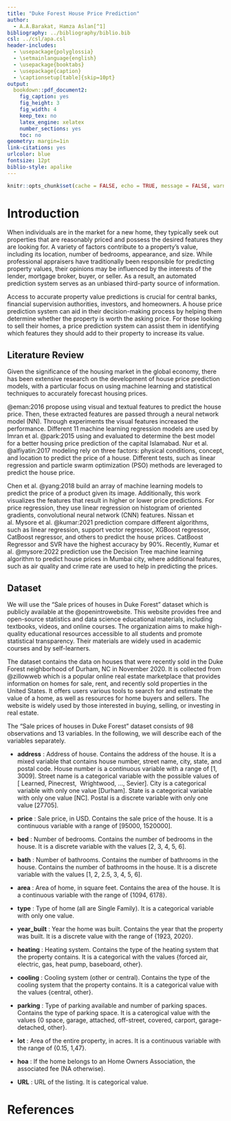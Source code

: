 ```yaml
---
title: "Duke Forest House Price Prediction"
author: 
  - A.A.Barakat, Hamza Aslan[^1]
bibliography: ../bibliography/biblio.bib
csl: ../csl/apa.csl
header-includes:
  - \usepackage{polyglossia}
  - \setmainlanguage{english}
  - \usepackage{booktabs}
  - \usepackage{caption} 
  - \captionsetup[table]{skip=10pt}
output:
  bookdown::pdf_document2:
    fig_caption: yes
    fig_height: 3
    fig_width: 4
    keep_tex: no
    latex_engine: xelatex
    number_sections: yes
    toc: no
geometry: margin=1in
link-citations: yes
urlcolor: blue
fontsize: 12pt
biblio-style: apalike
---
```

```r
knitr::opts_chunk$set(cache = FALSE, echo = TRUE, message = FALSE, warning = FALSE)
```

<!-- ======================================================================= -->
<!-- ============================== FOOTNOTES ============================== -->
<!-- ======================================================================= -->
[^1]: 21080637, [Github Repo](https://github.com/Hamzabaraka/21080637)


# Introduction

When individuals are in the market for a new home, they typically seek out properties that are reasonably priced and possess the desired features they are looking for. A variety of factors contribute to a property's value, including its location, number of bedrooms, appearance, and size. While professional appraisers have traditionally been responsible for predicting property values, their opinions may be influenced by the interests of the lender, mortgage broker, buyer, or seller. As a result, an automated prediction system serves as an unbiased third-party source of information. 

Access to accurate property value predictions is crucial for central banks, financial supervision authorities, investors, and homeowners. A house price prediction system can aid in their decision-making process by helping them determine whether the property is worth the asking price. For those looking to sell their homes, a price prediction system can assist them in identifying which features they should add to their property to increase its value.

## Literature Review

Given the significance of the housing market in the global economy, there has been extensive research on the development of house price prediction models, with a particular focus on using machine learning and statistical techniques to accurately forecast housing prices.

@eman:2016 propose using visual and textual features to predict the house price. Then, these extracted features are passed through a neural network model (NN). Through experiments the visual features increased the performance.  Different 11 machine learning regression models are used by Imran et al. @park:2015 using and evaluated to determine the best model for a better housing price prediction of the capital Islamabad. Nur et al. @alfiyatin:2017 modeling rely on three factors: physical conditions, concept, and location to predict the price of a house. Different tests, such as linear regression and particle swarm optimization (PSO) methods are leveraged to predict the house price.

Chen et al. @yang:2018 build an array of machine learning models to predict the price of a product given its image. Additionally, this work visualizes the features that result in higher or lower price predictions. For price regression, they use linear regression on histogram of oriented gradients, convolutional neural network (CNN) features. Nissan et al. Mysore et al. @kumar:2021 prediction compare different algorithms, such as linear regression, support vector regressor, XGBoost regressor, CatBoost regressor, and others to predict the house prices. CatBoost Regressor and SVR have the highest accuracy by 90%.
Recently, Kumar et al. @mysore:2022 prediction use the Decision Tree machine learning algorithm to predict house prices in Mumbai city, where additional features, such as air quality and crime rate are used to help in predicting the prices.

## Dataset

We will use the "Sale prices of houses in Duke Forest" dataset which is publicly available at the @openintrowebsite. This website provides free and open-source statistics and data science educational materials, including textbooks, videos, and online courses. The organization aims to make high-quality educational resources accessible to all students and promote statistical transparency. Their materials are widely used in academic courses and by self-learners. 

The dataset contains the data on houses that were recently sold in the Duke Forest neighborhood of Durham, NC in November 2020. It is collected from @zillowweb which is a popular online real estate marketplace that provides information on homes for sale, rent, and recently sold properties in the United States. It offers users various tools to search for and estimate the value of a home, as well as resources for home buyers and sellers. The website is widely used by those interested in buying, selling, or investing in real estate.

The "Sale prices of houses in Duke Forest" dataset consists of 98 observations and 13 variables. In the following, we will describe each of the variables separately.

* **address** :
Address of house. Contains the address of the house. It is a mixed variable that contains house number, street name, city, state, and postal code. House number is a continuous variable with a range of [1, 3009]. Street name is a categorical variable with the possible values of [ Learned, Pinecrest,  Wrightwood, ..., Sevier]. City is a categorical variable with only one value [Durham]. State is a categorical variable with only one value [NC]. Postal is a discrete variable with only one value [27705]. 

* **price** :
Sale price, in USD. Contains the sale price of the house. It is a continuous variable with a range of [95000, 1520000]. 

* **bed** :
Number of bedrooms. Contains the number of bedrooms in the house. It is a discrete variable with the values [2, 3, 4, 5, 6]. 

* **bath** :
Number of bathrooms. Contains the number of bathrooms in the house. Contains the number of bathrooms in the house. It is a discrete variable with the values [1, 2, 2.5, 3, 4, 5, 6]. 

* **area** :
Area of home, in square feet. Contains the area of the house. It is a continuous variable with the range of {1094, 6178}.

* **type** :
Type of home (all are Single Family). It is a categorical variable with only one value.

* **year_built** :
Year the home was built. Contains the year that the property was built. It is a discrete value with the range of {1923, 2020}.

* **heating** :
Heating system. Contains the type of the heating system that the property contains. It is a categorical with the values {forced air, electric, gas, heat pump, baseboard, other}.

* **cooling** :
Cooling system (other or central). Contains the type of the cooling system that the property contains. It is a categorical value with the values {central, other}.

* **parking** :
Type of parking available and number of parking spaces. Contains the type of parking space. It is a caterogical value with the values {0 space, garage, attached, off-street, covered, carport, garage-detached, other}.

* **lot** :
Area of the entire property, in acres. It is a continuous variable with the range of {0.15, 1,47}.

* **hoa** :
If the home belongs to an Home Owners Association, the associated fee (NA otherwise).

* **URL** :
URL of the listing. It is categorical value.

\newpage
# References {#references}
<div id="refs"></div>

